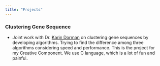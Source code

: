 ```yaml
---
title: "Projects"
---
```


### Clustering Gene Sequence

- Joint work with Dr. [Karin Dorman](https://www.stat.iastate.edu/people/karin-dorman) on clustering gene sequences by developing algorithms. Trying to find the difference among three algorithms considering speed and performance. This is the project for my Creative Component. We use C language, which is a lot of fun and painful.
